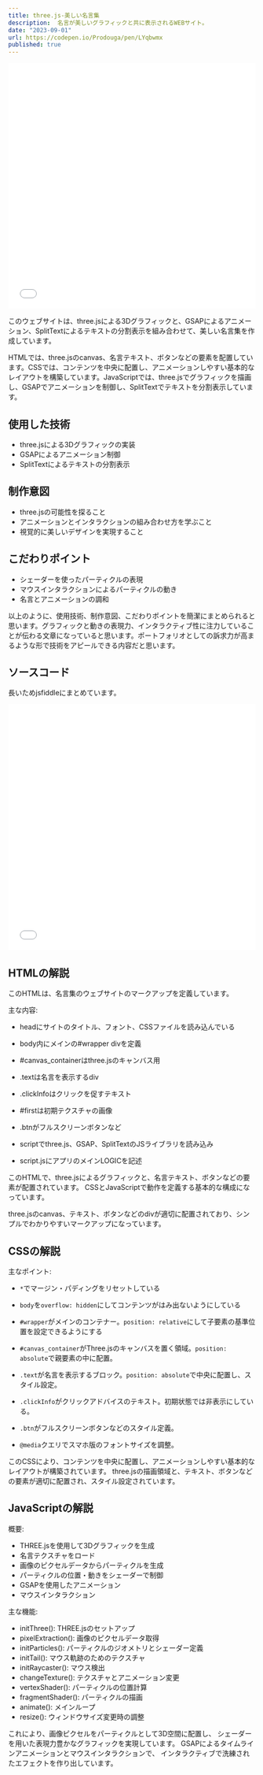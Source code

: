 ```yaml
---
title: three.js-美しい名言集
description:  名言が美しいグラフィックと共に表示されるWEBサイト。
date: "2023-09-01"
url: https://codepen.io/Prodouga/pen/LYqbwmx
published: true
---
```


<iframe width="100%" height="500" src="//codepen.io/Prodouga/embed/LYqbwmx?default-tab=result" allowfullscreen="allowfullscreen" allowpaymentrequest frameborder="0"></iframe>

このウェブサイトは、three.jsによる3Dグラフィックと、GSAPによるアニメーション、SplitTextによるテキストの分割表示を組み合わせて、美しい名言集を作成しています。

HTMLでは、three.jsのcanvas、名言テキスト、ボタンなどの要素を配置しています。CSSでは、コンテンツを中央に配置し、アニメーションしやすい基本的なレイアウトを構築しています。JavaScriptでは、three.jsでグラフィックを描画し、GSAPでアニメーションを制御し、SplitTextでテキストを分割表示しています。

## 使用した技術
- three.jsによる3Dグラフィックの実装
- GSAPによるアニメーション制御
- SplitTextによるテキストの分割表示

## 制作意図
- three.jsの可能性を探ること
- アニメーションとインタラクションの組み合わせ方を学ぶこと 
- 視覚的に美しいデザインを実現すること

## こだわりポイント
- シェーダーを使ったパーティクルの表現
- マウスインタラクションによるパーティクルの動き
- 名言とアニメーションの調和

以上のように、使用技術、制作意図、こだわりポイントを簡潔にまとめられると思います。グラフィックと動きの表現力、インタラクティブ性に注力していることが伝わる文章になっていると思います。ポートフォリオとしての訴求力が高まるような形で技術をアピールできる内容だと思います。

## ソースコード

長いためjsfiddleにまとめています。

<iframe width="100%" height="500" src="//jsfiddle.net/prodouga/oxf6yvqs/2/embedded/js,html,css/dark/" allowfullscreen="allowfullscreen" allowpaymentrequest frameborder="0"></iframe>

## HTMLの解説
このHTMLは、名言集のウェブサイトのマークアップを定義しています。

主な内容:

- headにサイトのタイトル、フォント、CSSファイルを読み込んでいる

- body内にメインの#wrapper divを定義 

- #canvas_containerはthree.jsのキャンバス用

- .textは名言を表示するdiv

- .clickInfoはクリックを促すテキスト 

- #firstは初期テクスチャの画像

- .btnがフルスクリーンボタンなど

- scriptでthree.js、GSAP、SplitTextのJSライブラリを読み込み

- script.jsにアプリのメインLOGICを記述

このHTMLで、three.jsによるグラフィックと、名言テキスト、ボタンなどの要素が配置されています。
CSSとJavaScriptで動作を定義する基本的な構成になっています。

three.jsのcanvas、テキスト、ボタンなどのdivが適切に配置されており、シンプルでわかりやすいマークアップになっています。

## CSSの解説


主なポイント:

- `*`でマージン・パディングをリセットしている
- `body`を`overflow: hidden`にしてコンテンツがはみ出ないようにしている

- `#wrapper`がメインのコンテナー。`position: relative`にして子要素の基準位置を設定できるようにする

- `#canvas_container`がThree.jsのキャンバスを置く領域。`position: absolute`で親要素の中に配置。

- `.text`が名言を表示するブロック。`position: absolute`で中央に配置し、スタイル設定。

- `.clickInfo`がクリックアドバイスのテキスト。初期状態では非表示にしている。

- `.btn`がフルスクリーンボタンなどのスタイル定義。

- `@media`クエリでスマホ版のフォントサイズを調整。

このCSSにより、コンテンツを中央に配置し、アニメーションしやすい基本的なレイアウトが構築されています。
three.jsの描画領域と、テキスト、ボタンなどの要素が適切に配置され、スタイル設定されています。

## JavaScriptの解説

概要:

- THREE.jsを使用して3Dグラフィックを生成
- 名言テクスチャをロード
- 画像のピクセルデータからパーティクルを生成
- パーティクルの位置・動きをシェーダーで制御  
- GSAPを使用したアニメーション
- マウスインタラクション

主な機能:

- initThree(): THREE.jsのセットアップ
- pixelExtraction(): 画像のピクセルデータ取得
- initParticles(): パーティクルのジオメトリとシェーダー定義
- initTail(): マウス軌跡のためのテクスチャ
- initRaycaster(): マウス検出
- changeTexture(): テクスチャとアニメーション変更
- vertexShader(): パーティクルの位置計算
- fragmentShader(): パーティクルの描画
- animate(): メインループ
- resize(): ウィンドウサイズ変更時の調整

これにより、画像ピクセルをパーティクルとして3D空間に配置し、
シェーダーを用いた表現力豊かなグラフィックを実現しています。
GSAPによるタイムラインアニメーションとマウスインタラクションで、
インタラクティブで洗練されたエフェクトを作り出しています。

